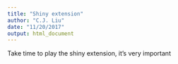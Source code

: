 ```yaml
---
title: "Shiny extension"
author: "C.J. Liu"
date: "11/20/2017"
output: html_document
---
```


Take time to play the shiny extension, it's very important